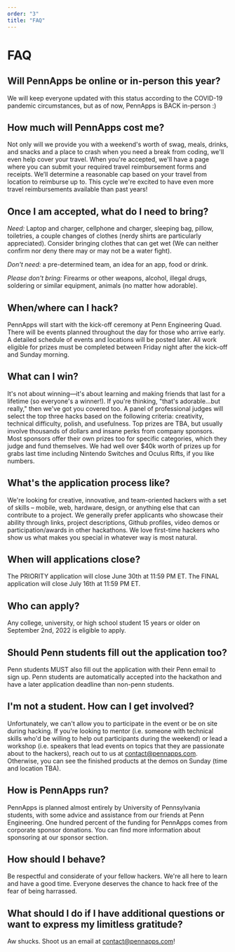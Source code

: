 ```yaml
---
order: "3"
title: "FAQ"
---
```


# FAQ

## Will PennApps be online or in-person this year?

We will keep everyone updated with this status according to the COVID-19 pandemic circumstances, but as of now, PennApps is BACK in-person :)

## How much will PennApps cost me?

Not only will we provide you with a weekend's worth of swag, meals, drinks, and snacks and a place to crash when you need a break from coding, we'll even help cover your travel. When you're accepted, we'll have a page where you can submit your required travel reimbursement forms and receipts. We’ll determine a reasonable cap based on your travel from location to reimburse up to. This cycle we're excited to have even more travel reimbursements available than past years!

## Once I am accepted, what do I need to bring?

_Need:_ Laptop and charger, cellphone and charger, sleeping bag, pillow, toiletries, a couple changes of clothes (nerdy shirts are particularly appreciated). Consider bringing clothes that can get wet (We can neither confirm nor deny there may or may not be a water fight).

_Don't need:_ a pre-determined team, an idea for an app, food or drink.

_Please don't bring:_ Firearms or other weapons, alcohol, illegal drugs, soldering or similar equipment, animals (no matter how adorable).

## When/where can I hack?

PennApps will start with the kick-off ceremony at Penn Engineering Quad. There will be events planned throughout the day for those who arrive early. A detailed schedule of events and locations will be posted later. All work eligible for prizes must be completed between Friday night after the kick-off and Sunday morning.

## What can I win?

It's not about winning—it's about learning and making friends that last for a lifetime (so everyone's a winner!). If you're thinking, "that's adorable...but really," then we've got you covered too. A panel of professional judges will select the top three hacks based on the following criteria: creativity, technical difficulty, polish, and usefulness. Top prizes are TBA, but usually involve thousands of dollars and insane perks from company sponsors. Most sponsors offer their own prizes too for specific categories, which they judge and fund themselves. We had well over $40k worth of prizes up for grabs last time including Nintendo Switches and Oculus Rifts, if you like numbers.

## What's the application process like?

We're looking for creative, innovative, and team-oriented hackers with a set of skills – mobile, web, hardware, design, or anything else that can contribute to a project. We generally prefer applicants who showcase their ability through links, project descriptions, Github profiles, video demos or participation/awards in other hackathons. We love first-time hackers who show us what makes you special in whatever way is most natural.

## When will applications close?

The PRIORITY application will close June 30th at 11:59 PM ET. 
The FINAL application will close July 16th at 11:59 PM ET.

## Who can apply?

Any college, university, or high school student 15 years or older on September 2nd, 2022 is eligible to apply.

## Should Penn students fill out the application too?

Penn students MUST also fill out the application with their Penn email to sign up. Penn students are automatically accepted into the hackathon and have a later application deadline than non-penn students.

## I'm not a student. How can I get involved?

Unfortunately, we can't allow you to participate in the event or be on site during hacking. If you're looking to mentor (i.e. someone with technical skills who'd be willing to help out participants during the weekend) or lead a workshop (i.e. speakers that lead events on topics that they are passionate about to the hackers), reach out to us at contact@pennapps.com. Otherwise, you can see the finished products at the demos on Sunday (time and location TBA).

## How is PennApps run?

PennApps is planned almost entirely by University of Pennsylvania students, with some advice and assistance from our friends at Penn Engineering. One hundred percent of the funding for PennApps comes from corporate sponsor donations. You can find more information about sponsoring at our sponsor section.

## How should I behave?

Be respectful and considerate of your fellow hackers. We're all here to learn and have a good time. Everyone deserves the chance to hack free of the fear of being harrassed.

## What should I do if I have additional questions or want to express my limitless gratitude?

Aw shucks. Shoot us an email at contact@pennapps.com!
